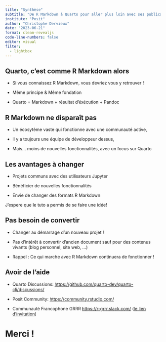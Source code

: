```yaml
---
title: "Synthèse"
subtitle: "De R Markdown à Quarto pour aller plus loin avec ses publications"
institute: "Posit"
author: "Christophe Dervieux"
date: "2023-06-21"
format: clean-revealjs
code-line-numbers: false
editor: visual
filter:
  - lightbox
---
```


## Quarto, c'est comme R Markdown alors

* Si vous connaissez R Markdown, vous devriez vous y retrouver ! 

* Même principe & Même fondation 

* Quarto = Markdown + résultat d'éxécution + Pandoc

## R Markdown ne disparaît pas

* Un écosytème vaste qui fonctionne avec une communauté active,

* Il y a toujours une équipe de développeur dessus,

* Mais... moins de nouvelles fonctionnalités, avec un focus sur Quarto


## Les avantages à changer

* Projets communs avec des utilisateurs Jupyter

* Bénéficier de nouvelles fonctionnalités 

* Envie de changer des formats R Markdown

::: notes 
J'espere que le tuto a permis de se faire une idée! 
:::

## Pas besoin de convertir

* Changer au démarrage d'un nouveau projet ! 

* Pas d'intérêt à convertir d'ancien document sauf pour des contenus vivants (blog personnel, site web, ...)

* Rappel : Ce qui marche avec R Markdown continuera de fonctionner !

## Avoir de l'aide

* Quarto Discussions: <https://github.com/quarto-dev/quarto-cli/discussions/>

* Posit Community: <https://community.rstudio.com/>

* Communauté Francophone GRRR <https://r-grrr.slack.com/> ([le lien d’invitation](https://join.slack.com/t/r-grrr/shared_invite/zt-46utbgb9-uvo_bg5cbuxOV~H10YUX8w))

# Merci !


